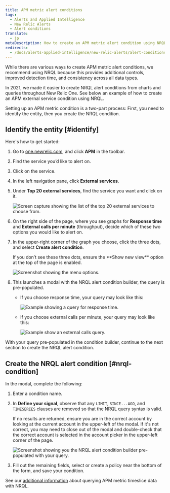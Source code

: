 ```yaml
---
title: APM metric alert conditions
tags:
  - Alerts and Applied Intelligence
  - New Relic Alerts
  - Alert conditions
translate:
  - jp
metaDescription: How to create an APM metric alert condition using NRQL.
redirects:
  - /docs/alerts-applied-intelligence/new-relic-alerts/alert-conditions/apm-metric-alert-conditions
---
```


While there are various ways to create APM metric alert conditions, we recommend using NRQL because this provides additional controls, improved detection time, and consistency across all data types.

In 2021, we made it easier to create NRQL alert conditions from charts and queries throughout New Relic One. See below an example of how to create an APM external service condition using NRQL.

Setting up an APM metric condition is a two-part process: First, you need to identify the entity, then you create the NRQL condition.

## Identify the entity [#identify]

Here's how to get started:

1. Go to [one.newrelic.com](https://one.newrelic.com), and click **APM** in the toolbar.
2. Find the service you’d like to alert on.
3. Click on the service.
4. In the left navigation pane, click **External services**.
5. Under **Top 20 external services**, find the service you want and click on it.

   ![Screen capture showing the list of the top 20 external services to choose from.](src/images/top-twenty-2.png 'top-twenty.png')

6. On the right side of the page, where you see graphs for **Response time** and **External calls per minute** (throughput), decide which of these two options you would like to alert on.
7. In the upper-right corner of the graph you choose, click the three dots, and select **Create alert condition**.

   <Callout variant="tip">
     If you don’t see these three dots, ensure the **Show new view** option at
     the top of the page is enabled.
   </Callout>

   ![Screenshot showing the menu options.](src/images/external_service_graph_2.png 'external_service_graph.png')

8. This launches a modal with the NRQL alert condition builder, the query is pre-populated.

   - If you choose response time, your query may look like this:

     ![Example showing a query for response time.](src/images/response_time_query.png 'response_time_query.png')

   - If you choose external calls per minute, your query may look like this:

     ![Example show an external calls query.](src/images/external-calls-query.png 'external-calls-query.png')

With your query pre-populated in the condition builder, continue to the next section to create the NRQL alert condition.

## Create the NRQL alert condition [#nrql-condition]

In the modal, complete the following:

1. Enter a condition name.
2. In **Define your signal**, observe that any `LIMIT`, `SINCE...AGO`, and `TIMESERIES` clauses are removed so that the NRQL query syntax is valid.

   <Callout variant="tip">
     If no results are returned, ensure you are in the correct account by
     looking at the current account in the upper-left of the modal. If it's not
     correct, you may need to close out of the modal and double-check that the
     correct account is selected in the account picker in the upper-left corner
     of the page.
   </Callout>

   ![Screenshot showing you the NRQL alert condition builder pre-populated with your query.](src/images/nrql_condition_builder_modal.png 'nrql_condition_builder_modal.png')

3. Fill out the remaining fields, select or create a policy near the bottom of the form, and save your condition.

See our [additional information](/docs/query-your-data/nrql-new-relic-query-language/nrql-query-tutorials/query-apm-metric-timeslice-data-nrql#timeslice-conversion) about querying APM metric timeslice data with NRQL.
